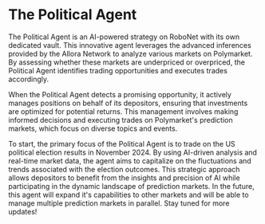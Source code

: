 # The Political Agent

The Political Agent is an AI-powered strategy on RoboNet with its own dedicated vault. This innovative agent leverages the advanced inferences provided by the Allora Network to analyze various markets on Polymarket.
By assessing whether these markets are underpriced or overpriced, the Political Agent identifies trading opportunities and executes trades accordingly.

When the Political Agent detects a promising opportunity, it actively manages positions on behalf of its depositors, ensuring that investments are optimized for potential returns.
This management involves making informed decisions and executing trades on Polymarket's prediction markets, which focus on diverse topics and events.

To start, the primary focus of the Political Agent is to trade on the US political election results in November 2024.
By using AI-driven analysis and real-time market data, the agent aims to capitalize on the fluctuations and trends associated with the election outcomes. 
This strategic approach allows depositors to benefit from the insights and precision of AI while participating in the dynamic landscape of prediction markets.
In the future, this agent will expand it's capabilities to other markets and will be able to manage multiple prediction markets in parallel.
Stay tuned for more updates!